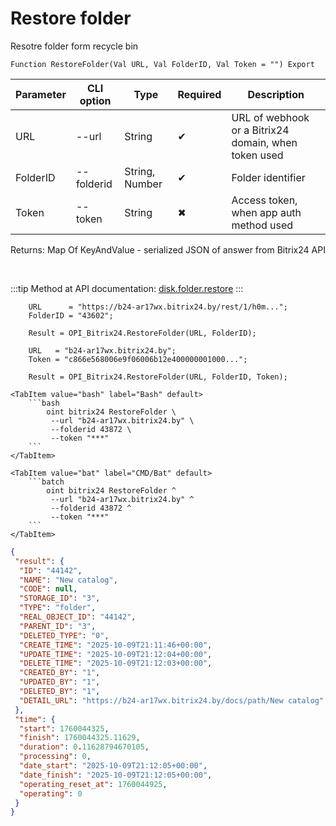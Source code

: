 ﻿---
sidebar_position: 9
description: Restore folder and other functions to work with Bitrix24 in the Open Integration Package, a free open-source integration library for 1C:Enterprise 8, OneScript and CLI
keywords: [1C, 1С, 1С:Enterprise, 1С:Enterprise 8.3, API, Integration, Services, Exchange, OneScript, CLI, Bitrix24]
---


# Restore folder
 Resotre folder form recycle bin



`Function RestoreFolder(Val URL, Val FolderID, Val Token = "") Export`

  | Parameter | CLI option | Type | Required | Description |
  |-|-|-|-|-|
  | URL | --url | String | &#x2714; | URL of webhook or a Bitrix24 domain, when token used |
  | FolderID | --folderid | String, Number | &#x2714; | Folder identifier |
  | Token | --token | String | &#x2716; | Access token, when app auth method used |

  
  Returns:  Map Of KeyAndValue - serialized JSON of answer from Bitrix24 API

<br/>

:::tip
Method at API documentation: [disk.folder.restore](https://dev.1c-bitrix.ru/rest_help/disk/folder/disk_folder_restore.php)
:::
<br/>


```bsl title="1C:Enterprise/OneScript code example"
    URL      = "https://b24-ar17wx.bitrix24.by/rest/1/h0m...";
    FolderID = "43602";

    Result = OPI_Bitrix24.RestoreFolder(URL, FolderID);

    URL   = "b24-ar17wx.bitrix24.by";
    Token = "c866e568006e9f06006b12e400000001000...";

    Result = OPI_Bitrix24.RestoreFolder(URL, FolderID, Token);
```
 

 <Tabs>
  
    <TabItem value="bash" label="Bash" default>
        ```bash
            oint bitrix24 RestoreFolder \
             --url "b24-ar17wx.bitrix24.by" \
             --folderid 43872 \
             --token "***"
        ```
    </TabItem>
  
    <TabItem value="bat" label="CMD/Bat" default>
        ```batch
            oint bitrix24 RestoreFolder ^
             --url "b24-ar17wx.bitrix24.by" ^
             --folderid 43872 ^
             --token "***"
        ```
    </TabItem>
</Tabs>


```json title="Result"
{
 "result": {
  "ID": "44142",
  "NAME": "New catalog",
  "CODE": null,
  "STORAGE_ID": "3",
  "TYPE": "folder",
  "REAL_OBJECT_ID": "44142",
  "PARENT_ID": "3",
  "DELETED_TYPE": "0",
  "CREATE_TIME": "2025-10-09T21:11:46+00:00",
  "UPDATE_TIME": "2025-10-09T21:12:04+00:00",
  "DELETE_TIME": "2025-10-09T21:12:03+00:00",
  "CREATED_BY": "1",
  "UPDATED_BY": "1",
  "DELETED_BY": "1",
  "DETAIL_URL": "https://b24-ar17wx.bitrix24.by/docs/path/New catalog"
 },
 "time": {
  "start": 1760044325,
  "finish": 1760044325.11629,
  "duration": 0.11628794670105,
  "processing": 0,
  "date_start": "2025-10-09T21:12:05+00:00",
  "date_finish": "2025-10-09T21:12:05+00:00",
  "operating_reset_at": 1760044925,
  "operating": 0
 }
}
```
